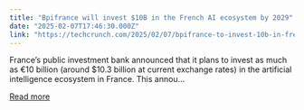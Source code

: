 ```yaml
---
title: "Bpifrance will invest $10B in the French AI ecosystem by 2029"
date: "2025-02-07T17:46:30.000Z"
link: "https://techcrunch.com/2025/02/07/bpifrance-to-invest-10b-in-french-ai-ecosystem-by-2029/"
---
```


France’s public investment bank announced that it plans to invest as much as €10 billion (around $10.3 billion at current exchange rates) in the artificial intelligence ecosystem in France. This annou...

[Read more](https://techcrunch.com/2025/02/07/bpifrance-to-invest-10b-in-french-ai-ecosystem-by-2029/)
